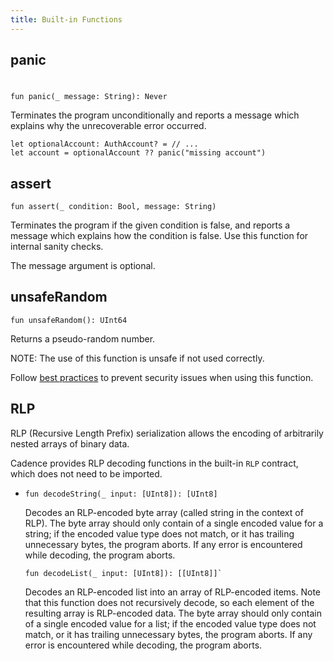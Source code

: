 ```yaml
---
title: Built-in Functions
---
```


## panic
#

```cadence
fun panic(_ message: String): Never
```

  Terminates the program unconditionally
  and reports a message which explains why the unrecoverable error occurred.

  ```cadence
  let optionalAccount: AuthAccount? = // ...
  let account = optionalAccount ?? panic("missing account")
  ```

## assert

```cadence
fun assert(_ condition: Bool, message: String)
```

  Terminates the program if the given condition is false,
  and reports a message which explains how the condition is false.
  Use this function for internal sanity checks.

  The message argument is optional.

## unsafeRandom

```cadence
fun unsafeRandom(): UInt64
```

  Returns a pseudo-random number.

  NOTE: The use of this function is unsafe if not used correctly.

  Follow [best practices](https://consensys.github.io/smart-contract-best-practices/development-recommendations/general/public-data/)
  to prevent security issues when using this function.

## RLP

RLP (Recursive Length Prefix) serialization allows the encoding of arbitrarily nested arrays of binary data.

Cadence provides RLP decoding functions in the built-in `RLP` contract, which does not need to be imported.

-
    ```cadence
    fun decodeString(_ input: [UInt8]): [UInt8]
    ```

    Decodes an RLP-encoded byte array (called string in the context of RLP).
    The byte array should only contain of a single encoded value for a string; if the encoded value type does not match, or it has trailing unnecessary bytes, the program aborts.
    If any error is encountered while decoding, the program aborts.


 
    ```cadence
    fun decodeList(_ input: [UInt8]): [[UInt8]]`
    ```

    Decodes an RLP-encoded list into an array of RLP-encoded items.
    Note that this function does not recursively decode, so each element of the resulting array is RLP-encoded data.
    The byte array should only contain of a single encoded value for a list; if the encoded value type does not match, or it has trailing unnecessary bytes, the program aborts.
    If any error is encountered while decoding, the program aborts.
